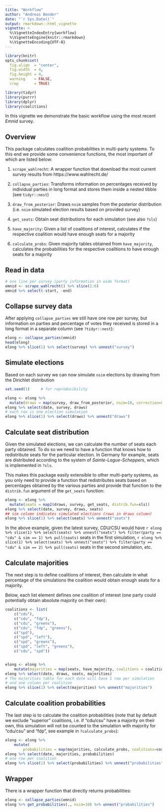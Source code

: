 ```yaml
---
title: "Workflow"
author: "Andreas Bender"
date: "`r Sys.Date()`"
output: rmarkdown::html_vignette
vignette: >
  %\VignetteIndexEntry{workflow}
  %\VignetteEngine{knitr::rmarkdown}
  %\VignetteEncoding{UTF-8}
---
```



```r
library(knitr)
opts_chunk$set(
  fig.align  = "center",
  fig.width  = 4,
  fig.height = 4,
  warning    = FALSE,
  crop       = TRUE)
```


```r
library(tidyr)
library(purrr)
library(dplyr)
library(coalitions)
```


In this vignette we demonstrate the basic workflow using the most recent
*Emnid* survey.

## Overview
This package calculates coalition probabilities in multi-party systems.
To this end we provide some convenience functions, the most important of which
are listed below:

1. `scrape_wahlrecht`: A wrapper function that download the most current
survey results from https://www.wahlrecht.de/

2. `collapse_parties`: Transforms information on percentages received by
individual parties in long format and stores them inside a nested tibble
(see `tidyr::nest`)

3. `draw_from_posterior`: Draws `nsim` samples from the posterior distribution
(i.e. `nsim` simulated election results based on provided survey)

4. `get_seats`: Obtain seat distributions for each simulation (see also `?sls`)

5. `have_majority`: Given a list of coalitions of interest, calculates if the
respective coalition would have enough seats for a majority

6. `calculate_probs`: Given majority tables obtained from `have_majority`, calculates the probabilities for the respective coalitions to have enough
seats for a majority


## Read in data
```r
# one line per survey (party information in wide format)
emnid <- scrape_wahlrecht() %>% slice(1:6)
emnid %>% select(-start, -end)
```

## Collapse survey data
After applying `collapse_parties` we still have one row per survey,
but information on parties and percentage of votes they received is
stored in a long format in a separate column (see `?tidyr::nest`):

```r
elong <- collapse_parties(emnid)
head(elong)
elong %>% slice(1) %>% select(survey) %>% unnest("survey")
```

## Simulate elections
Based on each survey we can now simulate `nsim` elections by drawing from the
Dirichlet distribution

```r
set.seed(1)     # for reproducibility

elong <- elong %>%
  mutate(draws = map(survey, draw_from_posterior, nsim=10, correction=0.005))
elong %>% select(date, survey, draws)
# each row is one election simulation
elong %>% slice(1) %>% select(draws) %>% unnest("draws")
```


## Calculate seat distribution
Given the simulated elections, we can calculate the number of seats each
party obtained. To do so we need to have a function that knows how to
redistribute seats for the particular election. In Germany for example,
seats are distributed according to the system of *Sainte-Lague-Scheppers*, which
is implemented in `?sls`.

This makes this package easily extensible to other
multi-party systems, as you only need to provide a function that redistributes
seats based on percentages obtained by the various parties and provide that
function to the `distrib.fun` argument of the `get_seats` function:


```r
elong <- elong %>%
  mutate(seats = map2(draws, survey, get_seats, distrib.fun=sls))
elong %>% select(date, survey, draws, seats)
## sim column indicates simulated elections (rows in draws column)
elong %>% slice(1) %>% select(seats) %>% unnest("seats")
```

In the above example, given the latest survey, CDU/CSU would have `r elong %>% slice(1) %>% select(seats) %>% unnest("seats") %>% filter(party == "cdu" & sim == 1) %>% pull(seats)` seats
in the first simulation, `r elong %>% slice(1) %>% select(seats) %>% unnest("seats") %>% filter(party == "cdu" & sim == 2) %>% pull(seats)` seats in the second simulation, etc.


## Calculate majorities
The next step is to define coalitions of interest, then calculate in what
percentage of the simulations the coalition would obtain enough seats for
a majority.

Below, each list element defines one coalition of interest (one party
could potentially obtain absolute majority on their own):

```r
coalitions <- list(
	c("cdu"),
	c("cdu", "fdp"),
	c("cdu", "greens"),
	c("cdu", "fdp", "greens"),
	c("spd"),
	c("spd", "left"),
	c("spd", "greens"),
	c("spd", "left", "greens"),
	c("cdu", "spd"))


elong <- elong %>%
	mutate(majorities = map(seats, have_majority, coalitions = coalitions))
elong %>% select(date, draws, seats, majorities)
# The majorities table for each date will have 1 row per simulation
# and one column per coalition
elong %>% slice(1) %>% select(majorities) %>% unnest("majorities")
```


## Calculate coalition probabilities

The last step is to calculate the coalition probabilities (note that
by default we exclude "superior" coalitions, i.e. if "cdu/csu" have a majority
on their own, this simulation will not be counted to the simulation with
majority for "cdu/csu" and "fdp", see example in `?calculate_probs`):

```r
elong <- elong %>%
	mutate(
		probabilities = map(majorities, calculate_probs, coalitions=coalitions))
elong %>% select(date, majorities, probabilities)
# one row per coalition
elong %>% slice(1) %>% select(probabilities) %>% unnest("probabilities")
```


## Wrapper
There is a wrapper function that directly returns probabilities:

```r
elong <- collapse_parties(emnid)
elong %>% get_probabilities(., nsim=10) %>% unnest("probabilities")
```
